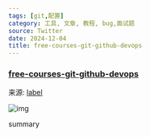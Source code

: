 ```yaml
---
tags: [git,配置]
category: 工具, 文章, 教程, bug,面试题
source: Twitter
date: 2024-12-04
title: free-courses-git-github-devops
---
```


### [free-courses-git-github-devops](https://xxx)

来源: [label](source-url)

![img](/sections/)

summary
